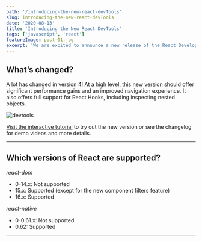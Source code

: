 ```yaml
---
path: '/introducing-the-new-react-devTools'
slug: introducing-the-new-react-devTools
date: '2020-08-13'
title: 'Introducing the New React DevTools'
tags: ['javascript', 'react']
featureImage: post-01.jpg
excerpt: 'We are excited to announce a new release of the React Developer Tools, available today in Chrome, Firefox, and (Chromium) Edge!'
---
```


<h2>What’s changed?</h2>

<p>
  A lot has changed in version 4! At a high level, this new version should offer significant performance gains and an improved navigation experience. It also offers full support for React Hooks, including inspecting nested objects.
</p>

<img src="https://reactjs.org/static/9552e88d7605ef4e547af89096a9225d/cd138/devtools-v4-screenshot.png" alt="devtools" title="devtools" />

<p>
  <a href="#">Visit the interactive tutorial</a>
  to try out the new version or see the changelog for demo videos and more details.
</p>

<hr />

<h2>Which versions of React are supported?</h2>

<em>react-dom</em>

<ul>
  <li>0-14.x: Not supported</li>
  <li>15.x: Supported (except for the new component filters feature)</li>
  <li>16.x: Supported</li>
</ul>

<em>react-native</em>

<ul>
  <li>0-0.61.x: Not supported</li>
  <li>0.62: Supported</li>
</ul>

<hr />
